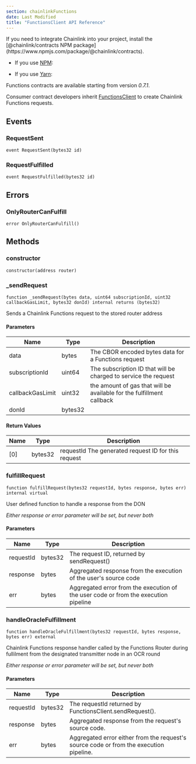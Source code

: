 ```yaml
---
section: chainlinkFunctions
date: Last Modified
title: "FunctionsClient API Reference"
---
```



<Aside type="note" title="Add Chainlink to your project">
   If you need to integrate Chainlink into your project, install the [@chainlink/contracts NPM package](https://www.npmjs.com/package/@chainlink/contracts).

- If you use [NPM](https://www.npmjs.com/): <CopyText text="npm install @chainlink/contracts --save" code/>

- If you use [Yarn](https://yarnpkg.com/): <CopyText text="yarn add @chainlink/contracts" code/>

Functions contracts are available starting from version _0.7.1_.

</Aside>

Consumer contract developers inherit [FunctionsClient](https://github.com/smartcontractkit/chainlink/blob/master/contracts/src/v0.8/functions/v1_0_0/FunctionsClient.sol) to create Chainlink Functions requests.

## Events

### RequestSent

```solidity
event RequestSent(bytes32 id)
```

### RequestFulfilled

```solidity
event RequestFulfilled(bytes32 id)
```

## Errors

### OnlyRouterCanFulfill

```solidity
error OnlyRouterCanFulfill()
```

## Methods

### constructor

```solidity
constructor(address router)
```

### \_sendRequest

```solidity
function _sendRequest(bytes data, uint64 subscriptionId, uint32 callbackGasLimit, bytes32 donId) internal returns (bytes32)
```

Sends a Chainlink Functions request to the stored router address

#### Parameters

| Name             | Type    | Description                                                           |
| ---------------- | ------- | --------------------------------------------------------------------- |
| data             | bytes   | The CBOR encoded bytes data for a Functions request                   |
| subscriptionId   | uint64  | The subscription ID that will be charged to service the request       |
| callbackGasLimit | uint32  | the amount of gas that will be available for the fulfillment callback |
| donId            | bytes32 |                                                                       |

#### Return Values

| Name | Type    | Description                                         |
| ---- | ------- | --------------------------------------------------- |
| [0]  | bytes32 | requestId The generated request ID for this request |

### fulfillRequest

```solidity
function fulfillRequest(bytes32 requestId, bytes response, bytes err) internal virtual
```

User defined function to handle a response from the DON

_Either response or error parameter will be set, but never both_

#### Parameters

| Name      | Type    | Description                                                                         |
| --------- | ------- | ----------------------------------------------------------------------------------- |
| requestId | bytes32 | The request ID, returned by sendRequest()                                           |
| response  | bytes   | Aggregated response from the execution of the user's source code                    |
| err       | bytes   | Aggregated error from the execution of the user code or from the execution pipeline |

### handleOracleFulfillment

```solidity
function handleOracleFulfillment(bytes32 requestId, bytes response, bytes err) external
```

Chainlink Functions response handler called by the Functions Router during fullilment from the designated transmitter node in an OCR round

_Either response or error parameter will be set, but never both_

#### Parameters

| Name      | Type    | Description                                                                            |
| --------- | ------- | -------------------------------------------------------------------------------------- |
| requestId | bytes32 | The requestId returned by FunctionsClient.sendRequest().                               |
| response  | bytes   | Aggregated response from the request's source code.                                    |
| err       | bytes   | Aggregated error either from the request's source code or from the execution pipeline. |
